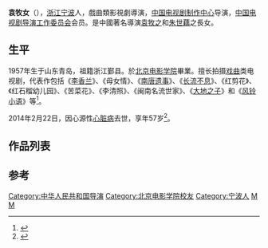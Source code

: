 {{藝人
|姓名 = 袁牧女
|類型 = 导演
|圖片 = 
|圖片尺寸 = 250px
|圖片簡介 = 
|本名 = 
|别名 = 
|外文名 = 
|外文 =  
|羅馬拼音 = Yuan Mu Nv
|英文名 = Munu Yuan 
|暱稱 = 
|其他藝名 = 
|國籍 = {{PRC}}
|民族 = 汉
|出生日期 = 1957年
|出生地點 = {{CHN}}山东省青岛市
|逝世日期 = 2014年2月22日 （57岁）
|逝世地點 = {{CHN}}[[北京市|北京市]]
|職業 = [[导演|导演]]、[[编剧|编剧]]
|語言 = [[普通话|普通话]]
|三圍 = 
|教育程度 = [[北京电影学院|北京电影学院]]
|宗教信仰 =
|配偶 = 
|兒女 = 
|父母 = [[袁牧之|袁牧之]]、[[朱世藕|朱世藕]]
|出道地點 = 
|出道作 = 
|出道日期 = 
|代表作 = 
|活躍年代 = 
|經紀公司 =
|網站 =
|相關團體 = 
|獎項 = 
|IMDb = nm0950616
|現任成員 = 
|過往成員 = 
|電影 = 
|電視節目 =
|舞台劇 = 
|書籍 = 
}}

'''袁牧女'''（{{bd|1957年||2014年|2月22日|catIdx=Yuan}}），[[浙江|浙江]][[宁波|宁波]]人，戲曲類影視劇導演，[[中国电视剧制作中心|中国电视剧制作中心]]导演，[[中国电视剧导演工作委员会|中国电视剧导演工作委员会]]会员。是中國著名導演[[袁牧之|袁牧之]]和[[朱世藕|朱世藕]]之長女。

==生平==
1957年生于山东青岛，祖籍浙江鄞县。於[[北京电影学院|北京电影学院]]畢業。擅长拍摄[[戏曲|戏曲]]类电视剧，代表作包括《[[李香兰|李香兰]]》、《母女情》、《[[南唐遗事|南唐遗事]]》、《[[长流不息|长流不息]]》、《红剪花》、《红石榴幼儿园》、《苦菜花》、《李清照》、《闽南名流世家》、《[[大地之子|大地之子]]》和《[[风铃小语|风铃小语]]》等<ref>{{cite news|title=导演袁牧女心脏病发逝世 曾出演《国家审计》|url=http://ent.takungpao.com/star/q/2014/0222/2293858.html|accessdate=2014-02-22|newspaper=大公网|archive-date=2014-02-28|archive-url=https://web.archive.org/web/20140228095924/http://ent.takungpao.com/star/q/2014/0222/2293858.html|dead-url=no}}</ref>。

2014年2月22日，因心源性[[心脏病|心脏病]]去世，享年57岁<ref>{{cite news|title=导演袁牧女突发心脏病去世 享年57岁|url=http://news.mtime.com/2014/02/22/1524356.html|accessdate=2014-02-22|newspaper=mtime|archive-date=2014-02-28|archive-url=https://web.archive.org/web/20140228074823/http://news.mtime.com/2014/02/22/1524356.html|dead-url=no}}</ref>。

==作品列表==

==参考==
{{reflist|2}}

{{北京电影学院78级}}

{{DEFAULTSORT:Y}}
[[Category:中华人民共和国导演|Category:中华人民共和国导演]]
[[Category:北京电影学院校友|Category:北京电影学院校友]]
[[Category:宁波人|Category:宁波人]]
[[Category:城南袁氏|M]]
[[Category:袁姓|M]]